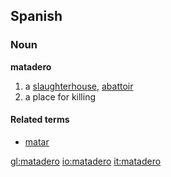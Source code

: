 ==Spanish==

===Noun===
'''matadero''' {{m}}

# a [[slaughterhouse]], [[abattoir]]
# a place for killing

====Related terms====
*[[matar]]

[[gl:matadero]]
[[io:matadero]]
[[it:matadero]]